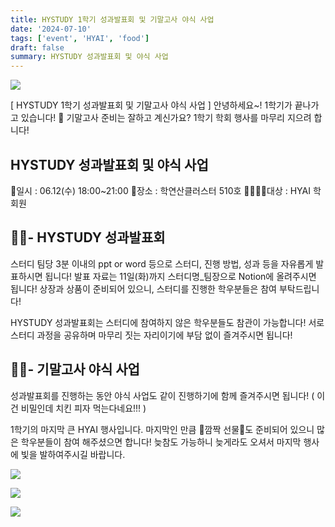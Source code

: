 ```yaml
---
title: HYSTUDY 1학기 성과발표회 및 기말고사 야식 사업
date: '2024-07-10'
tags: ['event', 'HYAI', 'food']
draft: false
summary: HYSTUDY 성과발표회 및 야식 사업
---
```


![](/static/images/2024-1/성과발표/00.jpg)

[ HYSTUDY 1학기 성과발표회 및 기말고사 야식 사업 ]
안녕하세요~! 1학기가 끝나가고 있습니다! 🤩
기말고사 준비는 잘하고 계신가요? 1학기 학회 행사를 마무리 지으려 합니다! 

## HYSTUDY 성과발표회 및 야식 사업
📆일시 : 06.12(수) 18:00~21:00
🚩장소 : 학연산클러스터 510호
👨‍👩‍👧‍👦대상 : HYAI 학회원

## 👩‍🏫- HYSTUDY 성과발표회
스터디 팀당 3분 이내의 ppt or word 등으로 스터디, 진행 방법, 성과 등을 자유롭게 발표하시면 됩니다! 
발표 자료는 11일(화)까지 스터디명_팀장으로 Notion에 올려주시면 됩니다! 
상장과 상품이 준비되어 있으니, 스터디를 진행한 학우분들은 참여 부탁드립니다! 

HYSTUDY 성과발표회는 스터디에 참여하지 않은 학우분들도 참관이 가능합니다! 서로 스터디 과정을 공유하며 마무리 짓는 자리이기에 부담 없이 즐겨주시면 됩니다!

## 🧑‍🍳- 기말고사 야식 사업 
성과발표회를 진행하는 동안 야식 사업도 같이 진행하기에 함께 즐겨주시면 됩니다!
( 이건 비밀인데 치킨 피자 먹는다네요!!! )


1학기의 마지막 큰 HYAI 행사입니다. 마지막인 만큼 🎁깜짝 선물🎁도 준비되어 있으니 많은 학우분들이 참여 해주셨으면 합니다! 늦참도 가능하니 늦게라도 오셔서 마지막 행사에 빛을 발하여주시길 바랍니다.

![](/static/images/2024-1/성과발표/01.jpg)

![](/static/images/2024-1/성과발표/02.jpg)

![](/static/images/2024-1/성과발표/03.jpg)

